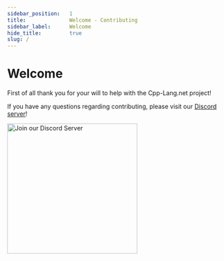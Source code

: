 ```yaml
---
sidebar_position:	1
title:				Welcome - Contributing
sidebar_label:		Welcome
hide_title:			true
slug: /
---
```


<!-- Components -->

<!-- Presets -->

<!-- Images -->

# Welcome

First of all thank you for your will to help with the Cpp-Lang.net project!

If you have any questions regarding contributing, please visit our [Discord server](https://discord.gg/3MeXQ8TvBw)!

<a href="https://discord.gg/3MeXQ8TvBw">
	<Image width="300px" img={JoinDiscordImg} alt="Join our Discord Server" />
</a>




